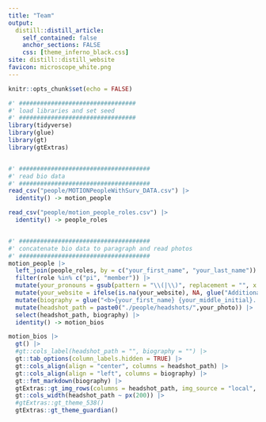 ```yaml
---
title: "Team"
output:
  distill::distill_article:
    self_contained: false
    anchor_sections: FALSE
    css: [theme_inferno_black.css]
site: distill::distill_website
favicon: microscope_white.png
---
```


```r

knitr::opts_chunk$set(echo = FALSE)

```

```r

#' #################################
#' load libraries and set seed
#' #################################
library(tidyverse)
library(glue)
library(gt)
library(gtExtras)


#' #####################################
#' read bio data
#' #####################################
read_csv("people/MOTIONPeopleWithSurv_DATA.csv") |> 
  identity() -> motion_people

read_csv("people/motion_people_roles.csv") |> 
  identity() -> people_roles


#' #####################################
#' concatenate bio data to paragraph and read photos
#' #####################################
motion_people |> 
  left_join(people_roles, by = c("your_first_name", "your_last_name")) |> 
  filter(role %in% c("pi", "member")) |> 
  mutate(your_pronouns = gsub(pattern = "\\(|\\)", replacement = "", x = your_pronouns)) |> 
  mutate(your_website = ifelse(is.na(your_website), NA, glue("Additional information can be found <a href='{your_website}'>here</a>."))) |> 
  mutate(biography = glue("<b>{your_first_name} {your_middle_initial}. {your_last_name}, {your_credentials}</b> ({your_pronouns}) is {your_title} at the University of Pennsylvania. {your_work_background} {your_focus} {your_interests} {your_website}", .na = "")) |>
  mutate(headshot_path = paste0("./people/headshots/",your_photo)) |> 
  select(headshot_path, biography) |> 
  identity() -> motion_bios

motion_bios |> 
  gt() |> 
  #gt::cols_label(headshot_path = "", biography = "") |> 
  gt::tab_options(column_labels.hidden = TRUE) |> 
  gt::cols_align(align = "center", columns = headshot_path) |> 
  gt::cols_align(align = "left", columns = biography) |> 
  gt::fmt_markdown(biography) |> 
  gtExtras::gt_img_rows(columns = headshot_path, img_source = "local", height = 200) |> 
  gt::cols_width(headshot_path ~ px(200)) |> 
  #gtExtras::gt_theme_538()
  gtExtras::gt_theme_guardian()



```

